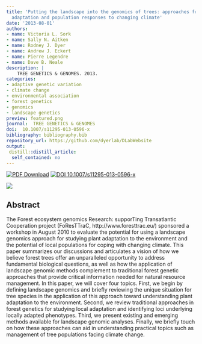 ```yaml
---
title: 'Putting the landscape into the genomics of trees: approaches for understanding local
  adaptation and population responses to changing climate'
date: '2013-08-01'
authors:
- name: Victoria L. Sork
- name: Sally N. Aitken
- name: Rodney J. Dyer
- name: Andrew J. Eckert
- name: Pierre Legendre
- name: Dave B. Neale
description: |
    TREE GENETICS & GENOMES. 2013.  
categories: 
- adaptive genetic variation
- climate change
- environmental association
- forest genetics
- genomics
- landscape genetics
preview: featured.png
journal:  TREE GENETICS & GENOMES
doi:  10.1007/s11295-013-0596-x
bibliography: bibliography.bib
repository_url: https://github.com/dyerlab/DLabWebsite
output:
 distill::distill_article:
  self_contained: no
---
```


 [![PDF Download](https://img.shields.io/badge/PDF-21B02C.svg)](https://drive.google.com/open?id=0B0T81CzLjtfPMjBUb2ZlTHdPdVU) [![ DOI 10.1007/s11295-013-0596-x](http://img.shields.io/badge/DOI-474747.svg)](https://doi.org/10.1007/s11295-013-0596-x)

![]( featured.png )

## Abstract

The Forest ecosystem genomics Research: supporTing Transatlantic Cooperation project (FoResTTraC, http://www.foresttrac.eu/) sponsored a workshop in August 2010 to evaluate the potential for using a landscape genomics approach for studying plant adaptation to the environment and the potential of local populations for coping with changing climate. This paper summarizes our discussions and articulates a vision of how we believe forest trees offer an unparalleled opportunity to address fundamental biological questions, as well as how the application of landscape genomic methods complement to traditional forest genetic approaches that provide critical information needed for natural resource management. In this paper, we will cover four topics. First, we begin by defining landscape genomics and briefly reviewing the unique situation for tree species in the application of this approach toward understanding plant adaptation to the environment. Second, we review traditional approaches in forest genetics for studying local adaptation and identifying loci underlying locally adapted phenotypes. Third, we present existing and emerging methods available for landscape genomic analyses. Finally, we briefly touch on how these approaches can aid in understanding practical topics such as management of tree populations facing climate change.
